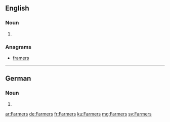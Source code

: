 ==English==

===Noun===
{{head|en|plural}}

# {{plural of|Farmer|lang=en}}

===Anagrams===
* [[framers#English|framers]]

----
==German==

===Noun===
{{head|de|noun form}}

# {{genitive of|Farmer|lang=de}}

[[ar:Farmers]]
[[de:Farmers]]
[[fr:Farmers]]
[[ku:Farmers]]
[[mg:Farmers]]
[[sv:Farmers]]
